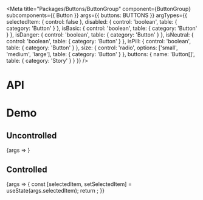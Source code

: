 
<Meta
  title="Packages/Buttons/ButtonGroup"
  component={ButtonGroup}
  subcomponents={{ Button }}
  args={{ buttons: BUTTONS }}
  argTypes={{
    selectedItem: { control: false },
    disabled: { control: 'boolean', table: { category: 'Button' } },
    isBasic: { control: 'boolean', table: { category: 'Button' } },
    isDanger: { control: 'boolean', table: { category: 'Button' } },
    isNeutral: { control: 'boolean', table: { category: 'Button' } },
    isPill: { control: 'boolean', table: { category: 'Button' } },
    size: {
      control: 'radio',
      options: ['small', 'medium', 'large'],
      table: { category: 'Button' }
    },
    buttons: { name: 'Button[]', table: { category: 'Story' } }
  }}
/>

# API

<ArgsTable />

# Demo

## Uncontrolled

<Canvas>
  <Story name="Uncontrolled">{args => <ButtonGroupStory {...args} />}</Story>
</Canvas>

## Controlled

<Canvas>
  <Story name="Controlled" args={{ selectedItem: BUTTONS[1].value }}>
    {args => {
      const [selectedItem, setSelectedItem] = useState(args.selectedItem);
      return <ButtonGroupStory {...args} selectedItem={selectedItem} onSelect={setSelectedItem} />;
    }}
  </Story>
</Canvas>

